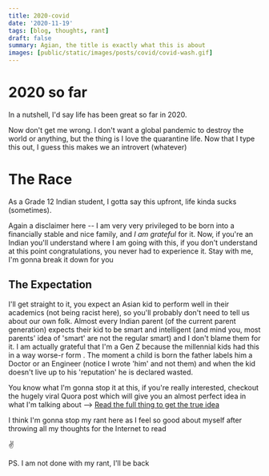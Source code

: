 ```yaml
---
title: 2020-covid
date: '2020-11-19'
tags: [blog, thoughts, rant]
draft: false
summary: Agian, the title is exactly what this is about
images: [public/static/images/posts/covid/covid-wash.gif]
---
```


# 2020 so far

In a nutshell, I'd say life has been great so far in 2020.

Now don't get me wrong. I don't want a global pandemic to destroy the world or anything, but the thing is I love the quarantine life. Now that I type this out, I guess this makes we an introvert (whatever)

# The Race

As a Grade 12 Indian student, I gotta say this upfront, life kinda sucks (sometimes).

Again a disclaimer here -- I am very very privileged to be born into a financially stable and nice family, and _I am grateful_ for it. Now, if you're an Indian you'll understand where I am going with this, if you don't understand at this point congratulations, you never had to experience it. Stay with me, I'm gonna break it down for you

## The Expectation

I'll get straight to it, you expect an Asian kid to perform well in their academics (not being racist here), so you'll probably don't need to tell us about our own folk. Almost every Indian parent (of the current parent generation) expects their kid to be smart and intelligent (and mind you, most parents' idea of 'smart' are not the regular smart) and I don't blame them for it. I am actually grateful that I'm a Gen Z because the millennial kids had this in a way worse-r form . The moment a child is born the father labels him a Doctor or an Engineer (notice I wrote 'him' and not them) and when the kid doesn't live up to his 'reputation' he is declared wasted.

You know what I'm gonna stop it at this, if you're really interested, checkout the hugely viral Quora post which will give you an almost perfect idea in what I'm talking about --> [Read the full thing to get the true idea](https://www.quora.com/Which-coaching-institute-is-best-for-my-kid-in-5th-standard-for-IIT-JEE-preparation)

I think I'm gonna stop my rant here as I feel so good about myself after throwing all my thoughts for the Internet to read

✌

PS. I am not done with my rant, I'll be back

